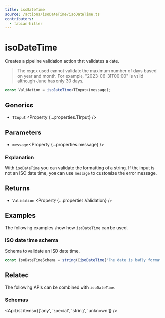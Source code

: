 ```yaml
---
title: isoDateTime
source: /actions/isoDateTime/isoDateTime.ts
contributors:
  - fabian-hiller
---
```



# isoDateTime

Creates a pipeline validation action that validates a date.

> The regex used cannot validate the maximum number of days based on year and month. For example, "2023-06-31T00:00" is valid although June has only 30 days.

```ts
const Validation = isoDateTime<TInput>(message);
```

## Generics

- `TInput` <Property {...properties.TInput} />

## Parameters

- `message` <Property {...properties.message} />

### Explanation

With `isoDateTime` you can validate the formatting of a string. If the input is not an ISO date time, you can use `message` to customize the error message.

## Returns

- `Validation` <Property {...properties.Validation} />

## Examples

The following examples show how `isoDateTime` can be used.

### ISO date time schema

Schema to validate an ISO date time.

```ts
const IsoDateTimeSchema = string([isoDateTime('The date is badly formatted.')]);
```

## Related

The following APIs can be combined with `isoDateTime`.

### Schemas

<ApiList items={['any', 'special', 'string', 'unknown']} />
